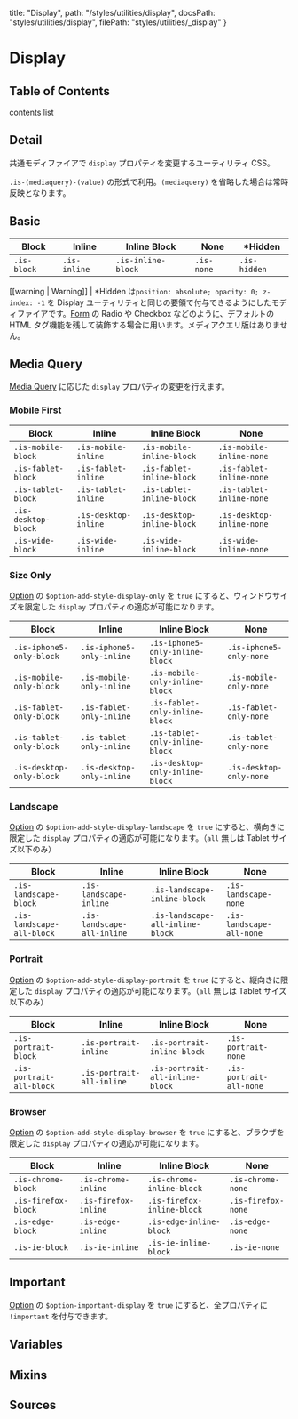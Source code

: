   title: "Display",
  path: "/styles/utilities/display",
  docsPath: "styles/utilities/display",
  filePath: "styles/utilities/_display"
}


# Display

## Table of Contents

contents list

## Detail

共通モディファイアで `display` プロパティを変更するユーティリティ CSS。

`.is-(mediaquery)-(value)` の形式で利用。`(mediaquery)` を省略した場合は常時反映となります。

## Basic

| Block       | Inline       | Inline Block       | None       | \*Hidden     |
| ----------- | ------------ | ------------------ | ---------- | ------------ |
| `.is-block` | `.is-inline` | `.is-inline-block` | `.is-none` | `.is-hidden` |

[[warning | Warning]]
| \*Hidden は`position: absolute; opacity: 0; z-index: -1` を Display ユーティリティと同じの要領で付与できるようにしたモディファイアです。[Form](/styles/elements/form) の Radio や Checkbox などのように、デフォルトの HTML タグ機能を残して装飾する場合に用います。メディアクエリ版はありません。

## Media Query

[Media Query](/configs/mixins/mediaquery) に応じた `display` プロパティの変更を行えます。

### Mobile First

| Block               | Inline               | Inline Block               | None                      |
| ------------------- | -------------------- | -------------------------- | ------------------------- |
| `.is-mobile-block`  | `.is-mobile-inline`  | `.is-mobile-inline-block`  | `.is-mobile-inline-none`  |
| `.is-fablet-block`  | `.is-fablet-inline`  | `.is-fablet-inline-block`  | `.is-fablet-inline-none`  |
| `.is-tablet-block`  | `.is-tablet-inline`  | `.is-tablet-inline-block`  | `.is-tablet-inline-none`  |
| `.is-desktop-block` | `.is-desktop-inline` | `.is-desktop-inline-block` | `.is-desktop-inline-none` |
| `.is-wide-block`    | `.is-wide-inline`    | `.is-wide-inline-block`    | `.is-wide-inline-none`    |

### Size Only

[Option](/configs/variables/option#option-add-style-xxxx) の `$option-add-style-display-only` を `true` にすると、ウィンドウサイズを限定した `display` プロパティの適応が可能になります。

| Block                    | Inline                    | Inline Block                    | None                    |
| ------------------------ | ------------------------- | ------------------------------- | ----------------------- |
| `.is-iphone5-only-block` | `.is-iphone5-only-inline` | `.is-iphone5-only-inline-block` | `.is-iphone5-only-none` |
| `.is-mobile-only-block`  | `.is-mobile-only-inline`  | `.is-mobile-only-inline-block`  | `.is-mobile-only-none`  |
| `.is-fablet-only-block`  | `.is-fablet-only-inline`  | `.is-fablet-only-inline-block`  | `.is-fablet-only-none`  |
| `.is-tablet-only-block`  | `.is-tablet-only-inline`  | `.is-tablet-only-inline-block`  | `.is-tablet-only-none`  |
| `.is-desktop-only-block` | `.is-desktop-only-inline` | `.is-desktop-only-inline-block` | `.is-desktop-only-none` |

### Landscape

[Option](/configs/variables/option#option-add-style-xxxx) の `$option-add-style-display-landscape` を `true` にすると、横向きに限定した `display` プロパティの適応が可能になります。（`all` 無しは Tablet サイズ以下のみ）

| Block                     | Inline                     | Inline Block                     | None                     |
| ------------------------- | -------------------------- | -------------------------------- | ------------------------ |
| `.is-landscape-block`     | `.is-landscape-inline`     | `.is-landscape-inline-block`     | `.is-landscape-none`     |
| `.is-landscape-all-block` | `.is-landscape-all-inline` | `.is-landscape-all-inline-block` | `.is-landscape-all-none` |

### Portrait

[Option](/configs/variables/option#option-add-style-xxxx) の `$option-add-style-display-portrait` を `true` にすると、縦向きに限定した `display` プロパティの適応が可能になります。（`all` 無しは Tablet サイズ以下のみ）

| Block                    | Inline                    | Inline Block                    | None                    |
| ------------------------ | ------------------------- | ------------------------------- | ----------------------- |
| `.is-portrait-block`     | `.is-portrait-inline`     | `.is-portrait-inline-block`     | `.is-portrait-none`     |
| `.is-portrait-all-block` | `.is-portrait-all-inline` | `.is-portrait-all-inline-block` | `.is-portrait-all-none` |

### Browser

[Option](/configs/variables/option#option-add-style-xxxx) の `$option-add-style-display-browser` を `true` にすると、ブラウザを限定した `display` プロパティの適応が可能になります。

| Block               | Inline               | Inline Block               | None               |
| ------------------- | -------------------- | -------------------------- | ------------------ |
| `.is-chrome-block`  | `.is-chrome-inline`  | `.is-chrome-inline-block`  | `.is-chrome-none`  |
| `.is-firefox-block` | `.is-firefox-inline` | `.is-firefox-inline-block` | `.is-firefox-none` |
| `.is-edge-block`    | `.is-edge-inline`    | `.is-edge-inline-block`    | `.is-edge-none`    |
| `.is-ie-block`      | `.is-ie-inline`      | `.is-ie-inline-block`      | `.is-ie-none`      |

## Important

[Option](/configs/variables/option#option-important-xxxx) の `$option-important-display` を `true` にすると、全プロパティに `!important` を付与できます。

## Variables

<PreviewVariablesSingle filePath={meta.filePath} viewCompiled={false} />

## Mixins

<PreviewMixins filePath={meta.filePath} />

## Sources

<PreviewSources
  title={meta.title}
  docsPath={meta.docsPath}
  scssPath={meta.filePath}
/>
